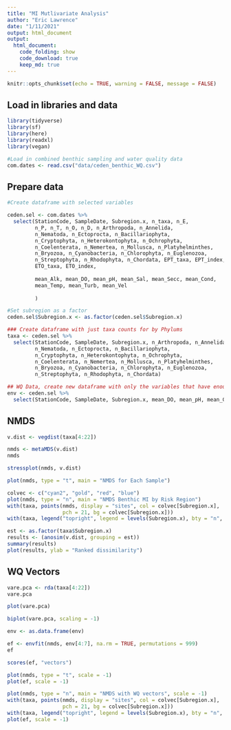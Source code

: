 ```yaml
---
title: "MI Mutlivariate Analysis"
author: "Eric Lawrence"
date: "1/11/2021"
output: html_document
output:
  html_document:
    code_folding: show
    code_download: true
    keep_md: true
---
```


```r
knitr::opts_chunk$set(echo = TRUE, warning = FALSE, message = FALSE)
```

## Load in libraries and data

```r

library(tidyverse)
library(sf)
library(here)
library(readxl)
library(vegan)

#Load in combined benthic sampling and water quality data
com.dates <- read.csv("data/ceden_benthic_WQ.csv")
```

## Prepare data

```r
#Create dataframe with selected variables

ceden.sel <- com.dates %>%
  select(StationCode, SampleDate, Subregion.x, n_taxa, n_E,
         n_P, n_T, n_O, n_D, n_Arthropoda, n_Annelida, 
         n_Nematoda, n_Ectoprocta, n_Bacillariophyta,
         n_Cryptophyta, n_Heterokontophyta, n_Ochrophyta,
         n_Coelenterata, n_Nemertea, n_Mollusca, n_Platyhelminthes,
         n_Bryozoa, n_Cyanobacteria, n_Chlorophyta, n_Euglenozoa,
         n_Streptophyta, n_Rhodophyta, n_Chordata, EPT_taxa, EPT_index,
         ETO_taxa, ETO_index,
         
         mean_Alk, mean_DO, mean_pH, mean_Sal, mean_Secc, mean_Cond,
         mean_Temp, mean_Turb, mean_Vel
         
         )

#Set subregion as a factor
ceden.sel$Subregion.x <- as.factor(ceden.sel$Subregion.x)

### Create dataframe with just taxa counts for by Phylums
taxa <- ceden.sel %>%
  select(StationCode, SampleDate, Subregion.x, n_Arthropoda, n_Annelida, 
         n_Nematoda, n_Ectoprocta, n_Bacillariophyta,
         n_Cryptophyta, n_Heterokontophyta, n_Ochrophyta,
         n_Coelenterata, n_Nemertea, n_Mollusca, n_Platyhelminthes,
         n_Bryozoa, n_Cyanobacteria, n_Chlorophyta, n_Euglenozoa,
         n_Streptophyta, n_Rhodophyta, n_Chordata)

## WQ Data, create new dataframe with only the variables that have enough data to be included
env <- ceden.sel %>%
  select(StationCode, SampleDate, Subregion.x, mean_DO, mean_pH, mean_Cond, mean_Temp,)

```

## NMDS

```r

v.dist <- vegdist(taxa[4:22])

nmds <- metaMDS(v.dist)
nmds

stressplot(nmds, v.dist)

plot(nmds, type = "t", main = "NMDS for Each Sample")

colvec <- c("cyan2", "gold", "red", "blue")
plot(nmds, type = "n", main = "NMDS Benthic MI by Risk Region")
with(taxa, points(nmds, display = "sites", col = colvec[Subregion.x],
                  pch = 21, bg = colvec[Subregion.x]))
with(taxa, legend("topright", legend = levels(Subregion.x), bty = "n", col = colvec, pch = 21, pt.bg = colvec))

```

```r
est <- as.factor(taxa$Subregion.x)
results <- (anosim(v.dist, grouping = est))
summary(results)
plot(results, ylab = "Ranked dissimilarity")
```

## WQ Vectors

```r
vare.pca <- rda(taxa[4:22])
vare.pca

plot(vare.pca)

biplot(vare.pca, scaling = -1)

```


```r


env <- as.data.frame(env)

ef <- envfit(nmds, env[4:7], na.rm = TRUE, permutations = 999)
ef

scores(ef, "vectors")

plot(nmds, type = "t", scale = -1)
plot(ef, scale = -1)

plot(nmds, type = "n", main = "NMDS with WQ vectors", scale = -1)
with(taxa, points(nmds, display = "sites", col = colvec[Subregion.x],
                  pch = 21, bg = colvec[Subregion.x]))
with(taxa, legend("topright", legend = levels(Subregion.x), bty = "n", col = colvec, pch = 21, pt.bg = colvec))
plot(ef, scale = -1)
```
